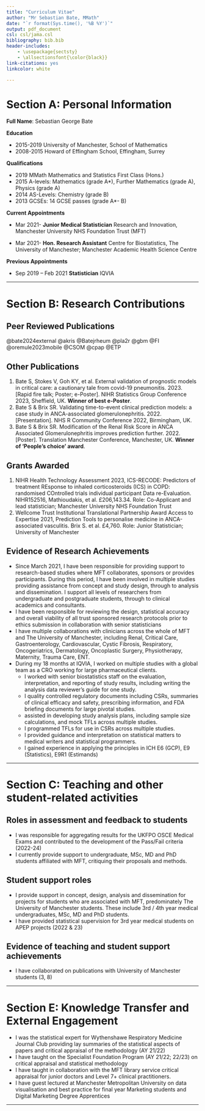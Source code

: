 ```yaml
---
title: "Curriculum Vitae"
author: "Mr Sebastian Bate, MMath"
date: "`r format(Sys.time(), '%B %Y')`"
output: pdf_document
csl: csl/jama.csl
bibliography: bib.bib
header-includes:
    - \usepackage{sectsty}
    - \allsectionsfont{\color{black}}
link-citations: yes
linkcolor: white

---
```


# Section A: Personal Information

**Full Name**: Sebastian George Bate

**Education**

- 2015-2019	University of Manchester, School of Mathematics
- 2008-2015	Howard of Effingham School, Effingham, Surrey 

**Qualifications**

- 2019	MMath Mathematics and Statistics First Class (Hons.)
- 2015	A-levels: Mathematics (grade A*), Further Mathematics (grade A), Physics (grade A) 
- 2014	AS-Levels: Chemistry (grade B)
- 2013	GCSEs: 14 GCSE passes (grade A*- B)

**Current Appointments** 

- Mar 2021- 	**Junior Medical Statistician**	Research and Innovation, Manchester University NHS Foundation Trust (MFT)

- Mar 2021- 	**Hon. Research Assistant** Centre for Biostatistics, The University of Manchester; Manchester Academic Health Science Centre

**Previous Appointments**

- Sep 2019 – Feb 2021	**Statistician**	IQVIA 

---

# Section B: Research Contributions

## Peer Reviewed Publications

<div id="refs"></div>
  @bate2024external
  @akris
  @Batejrheum
  @pla2r
  @gbm
  @FI
  @oremule2023mobile
  @CSOM
  @cpap
  @ETP
  

## Other Publications
1.	Bate S, Stokes V, Goh KY, et al. External validation of prognostic models in critical care: a cautionary tale from covid-19 pneumonitis. 2023. [Rapid fire talk; Poster; e-Poster]. NIHR Statistics Group Conference 2023, Sheffield, UK. **Winner of best e-Poster**.
2.	Bate S & Brix SR. Validating time-to-event clinical prediction models: a case study in ANCA-associated glomerulonephritis. 2022. [Presentation]. NHS R Community Conference 2022, Birmingham, UK.
3.	Bate S & Brix SR. Modification of the Renal Risk Score in ANCA Associated Glomerulonephritis improves prediction further. 2022. [Poster]. Translation Manchester Conference, Manchester, UK. **Winner of ‘People’s choice’ award**.

## Grants Awarded
1.	NIHR Health Technology Assessment 2023, ICS-RECODE: Predictors of treatment REsponse to inhaled corticosteroids (ICS) in COPD: randomised COntrolled trials individual participant Data re-Evaluation. NIHR152516, Mathioudakis, et al. £206,143.34. Role: Co-Applicant and lead statistician; Manchester University NHS Foundation Trust
2.	Wellcome Trust Institutional Translational Partnership Award Access to Expertise 2021, Prediction Tools to personalise medicine in ANCA-associated vasculitis. Brix S. et al. £4,760. Role: Junior Statistician; University of Manchester

## Evidence of Research Achievements

- Since March 2021, I have been responsible for providing support to research-based studies where MFT collaborates, sponsors or provides participants.  During this period, I have been involved in multiple studies providing assistance from concept and study design, through to analysis and dissemination.  I support all levels of researchers from undergraduate and postgraduate students, through to clinical academics and consultants.
- I have been responsible for reviewing the design, statistical accuracy and overall viability of all trust sponsored research protocols prior to ethics submission in collaboration with senior statisticians
- I have multiple collaborations with clinicians across the whole of MFT and The University of Manchester, including Renal, Critical Care, Gastroenterology, Cardiovascular, Cystic Fibrosis, Respiratory, Oncogeriatrics, Dermatology, Oncoplastic Surgery, Physiotherapy, Maternity, Trauma Care, ENT.
- During my 18 months at IQVIA, I worked on multiple studies with a global team as a CRO working for large pharmaceutical clients.
  - I worked with senior biostatistics staff on the evaluation, interpretation, and reporting of study results, including writing the analysis data reviewer’s guide for one study.
  - I quality controlled regulatory documents including CSRs, summaries of clinical efficacy and safety, prescribing information, and FDA briefing documents for large pivotal studies. 
  -  assisted in developing study analysis plans, including sample size calculations, and mock TFLs across multiple studies. 
  - I programmed TFLs for use in CSRs across multiple studies. 
  - I provided guidance and interpretation on statistical matters to medical writers and statistical programmers.
  - I gained experience in applying the principles in ICH E6 (GCP), E9 (Statistics), E9R1 (Estimands)
  
---

# Section C: Teaching and other student-related activities

## Roles in assessment and feedback to students

- I was responsible for aggregating results for the UKFPO OSCE Medical Exams and contributed to the development of the Pass/Fail criteria (2022-24)
- I currently provide support to undergraduate, MSc, MD and PhD students affiliated with MFT, critiquing their proposals and methods. 

## Student support roles

- I provide support in concept, design, analysis and dissemination for projects for students who are associated with MFT, predominately The University of Manchester students. These include 3rd / 4th year medical undergraduates, MSc, MD and PhD students.
- I have provided statistical supervision for 3rd year medical students on APEP projects (2022 & 23)

## Evidence of teaching and student support achievements 

- I have collaborated on publications with University of Manchester students (3, 8)

---

# Section E: Knowledge Transfer and External Engagement 

- I was the statistical expert for Wythenshawe Respiratory Medicine Journal Club providing lay summaries of the statistical aspects of papers and critical appraisal of the methodology (AY 21/22)
- I have taught on the Specialist Foundation Program (AY 21/22; 22/23) on critical appraisal and statistical methodology
- I have taught in collaboration with the MFT library service critical appraisal for junior doctors and Level 7+ clinical practitioners.
- I have guest lectured at Manchester Metropolitan University on data visualisation and best practice for final year Marketing students and Digital Marketing Degree Apprentices

---

